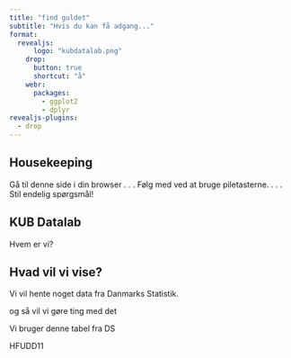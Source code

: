 ```yaml
---
title: "find guldet"
subtitle: "Hvis du kan få adgang..."
format: 
  revealjs:
      logo: "kubdatalab.png"
    drop:
      button: true
      shortcut: "å"
    webr:
      packages:
        - ggplot2
        - dplyr
revealjs-plugins:
  - drop
---
```



## Housekeeping

Gå til denne side i din browser
. . . 
Følg med ved at bruge piletasterne.
. . . 
Stil endelig spørgsmål!


## KUB Datalab

Hvem er vi?

## Hvad vil vi vise?

Vi vil hente noget data fra Danmarks Statistik.

og så vil vi gøre ting med det

Vi bruger denne tabel fra DS

HFUDD11

